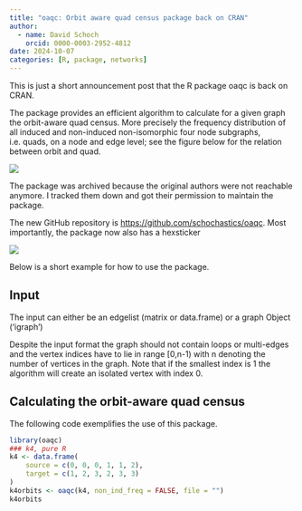 ```yaml
---
title: "oaqc: Orbit aware quad census package back on CRAN"
author:
  - name: David Schoch
    orcid: 0000-0003-2952-4812
date: 2024-10-07
categories: [R, package, networks]
---
```


This is just a short announcement post that the R package oaqc is back on CRAN.

The package provides an efficient algorithm to calculate for a given graph the orbit-aware quad census. More precisely the frequency distribution of all induced and non-induced non-isomorphic four node subgraphs, i.e. quads, on a node and edge level; see the figure below for the relation between orbit and quad.

![](quad_census.svg){fig-align="center"}

The package was archived because the original authors were not reachable anymore. I tracked them down and got their permission to maintain the package.

The new GitHub repository is <https://github.com/schochastics/oaqc>. Most importantly, the package now also has a hexsticker

![](logo.png){fig-align="center"}

Below is a short example for how to use the package.

## Input

The input can either be an edgelist (matrix or data.frame) or a graph Object ('igraph')

Despite the input format the graph should not contain loops 
or multi-edges and the vertex indices have to lie in range 
[0,n-1) with n denoting the number of vertices in the graph. 
Note that if the smallest index is 1 the algorithm will create
an isolated vertex with index 0.

## Calculating the orbit-aware quad census

The following code exemplifies the use of this package.

```r
library(oaqc)
### k4, pure R
k4 <- data.frame(
    source = c(0, 0, 0, 1, 1, 2),
    target = c(1, 2, 3, 2, 3, 3)
)
k4orbits <- oaqc(k4, non_ind_freq = FALSE, file = "")
k4orbits
```